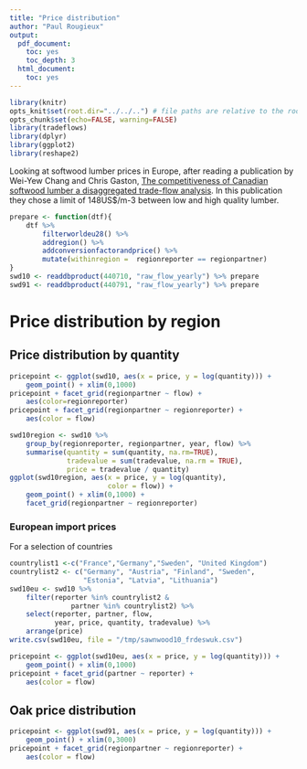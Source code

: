 ```yaml
---
title: "Price distribution"
author: "Paul Rougieux"
output:
  pdf_document:
    toc: yes
    toc_depth: 3
  html_document:
    toc: yes
---
```


```r
library(knitr)
opts_knit$set(root.dir="../../..") # file paths are relative to the root of the project directory
opts_chunk$set(echo=FALSE, warning=FALSE)
library(tradeflows)
library(dplyr)
library(ggplot2)
library(reshape2)
``` 

Looking at softwood lumber prices in Europe, after reading a publication by Wei-Yew Chang and Chris Gaston, [The competitiveness of Canadian softwood lumber a disaggregated trade-flow analysis](http://www.nrcresearchpress.com/doi/abs/10.1139/cjfr-2014-0058).
In this publication they chose a limit of 148US$/m-3 between low
and high quality lumber.

```r
prepare <- function(dtf){
    dtf %>%
        filterworldeu28() %>%
        addregion() %>%
        addconversionfactorandprice() %>%
        mutate(withinregion =  regionreporter == regionpartner)    
}
swd10 <- readdbproduct(440710, "raw_flow_yearly") %>% prepare
swd91 <- readdbproduct(440791, "raw_flow_yearly") %>% prepare
```

# Price distribution by region
## Price distribution by quantity
```r
pricepoint <- ggplot(swd10, aes(x = price, y = log(quantity))) + 
    geom_point() + xlim(0,1000) 
pricepoint + facet_grid(regionpartner ~ flow) +
    aes(color=regionreporter)
pricepoint + facet_grid(regionpartner ~ regionreporter) +
    aes(color = flow)

swd10region <- swd10 %>%
    group_by(regionreporter, regionpartner, year, flow) %>%
    summarise(quantity = sum(quantity, na.rm=TRUE),
              tradevalue = sum(tradevalue, na.rm = TRUE),
              price = tradevalue / quantity)
ggplot(swd10region, aes(x = price, y = log(quantity),
                        color = flow)) +
    geom_point() + xlim(0,1000) +
    facet_grid(regionpartner ~ regionreporter) 
```

### European import prices
For a selection of countries
```r

countrylist1 <-c("France","Germany","Sweden", "United Kingdom")
countrylist2 <- c("Germany", "Austria", "Finland", "Sweden",
                  "Estonia", "Latvia", "Lithuania")    
swd10eu <- swd10 %>%
    filter(reporter %in% countrylist2 &
               partner %in% countrylist2) %>%
    select(reporter, partner, flow,
           year, price, quantity, tradevalue) %>%
    arrange(price)
write.csv(swd10eu, file = "/tmp/sawnwood10_frdeswuk.csv")

pricepoint <- ggplot(swd10eu, aes(x = price, y = log(quantity))) + 
    geom_point() + xlim(0,1000) 
pricepoint + facet_grid(partner ~ reporter) +
    aes(color = flow)
```


## Oak price distribution
```r
pricepoint <- ggplot(swd91, aes(x = price, y = log(quantity))) + 
    geom_point() + xlim(0,3000) 
pricepoint + facet_grid(regionpartner ~ regionreporter) +
    aes(color = flow)
```


